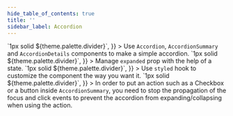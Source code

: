 ```yaml
---
hide_table_of_contents: true
title: ''
sidebar_label: Accordion
---
```




<Grid container spacing={6}>
  <PageHeader
    title='Accordion'
    subtitle='The accordion component allows the user to show and hide sections of related content on a page.'
    href='https://mui.com/material-ui/react-accordion/'
  />
  <Grid item xs={12} md={6}>
    <CardSnippet
      title="Basic Accordion"
      code={SourceCodeAccordionBasic}
      sx={{
        boxShadow: "none",
        backgroundColor: "transparent",
        border: (theme) => `1px solid ${theme.palette.divider}`,
      }}
    >
      <Typography sx={{ mb: 4 }}>
        Use <code>Accordion</code>, <code>AccordionSummary</code> and <code>AccordionDetails</code> components to make a simple accordion.
      </Typography>
      <AccordionBasic />
    </CardSnippet>
  </Grid>
  <Grid item xs={12} md={6}>
    <CardSnippet
      title="Controlled Accordion"
      code={SourceCodeAccordionControlled}
      sx={{
        boxShadow: "none",
        backgroundColor: "transparent",
        border: (theme) => `1px solid ${theme.palette.divider}`,
      }}
    >
      <Typography sx={{ mb: 4 }}>
        Manage <code>expanded</code> prop with the help of a state.
      </Typography>
      <AccordionControlled />
    </CardSnippet>
  </Grid>
  <Grid item xs={12} md={6}>
    <CardSnippet
      title="Customized Accordion"
      code={SourceCodeAccordionCustomized}
      sx={{
        boxShadow: "none",
        backgroundColor: "transparent",
        border: (theme) => `1px solid ${theme.palette.divider}`,
      }}
    >
      <Typography sx={{ mb: 4 }}>
        Use <code>styled</code> hook to customize the component the way you want it.
      </Typography>
      <AccordionCustomized />
    </CardSnippet>
  </Grid>
  <Grid item xs={12} md={6}>
    <CardSnippet
      title="Additional Actions"
      code={SourceCodeAccordionActions}
      sx={{
        boxShadow: "none",
        backgroundColor: "transparent",
        border: (theme) => `1px solid ${theme.palette.divider}`,
      }}
    >
      <Typography sx={{ mb: 4 }}>
        In order to put an action such as a Checkbox or a button inside <code>AccordionSummary</code>, you need to stop the propagation of the focus and click events to prevent the accordion from expanding/collapsing when using the action.
      </Typography>
      <AccordionActions />
    </CardSnippet>
  </Grid>
</Grid>
